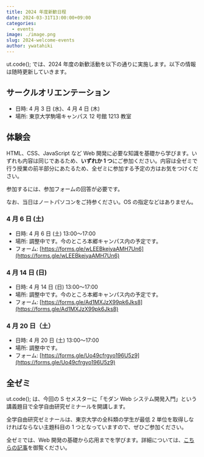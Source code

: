 ```yaml
---
title: 2024 年度新歓日程
date: 2024-03-31T13:00:00+09:00
categories:
  - events
image: ./image.png
slug: 2024-welcome-events
author: ywatahiki
---
```


ut.code(); では、2024 年度の新歓活動を以下の通りに実施します。以下の情報は随時更新していきます。

## サークルオリエンテーション

- 日時: 4 月 3 日 (水)、4 月 4 日 (木)
- 場所: 東京大学駒場キャンパス 12 号館 1213 教室

## 体験会

HTML、CSS、JavaScript など Web 開発に必要な知識を基礎から学びます。いずれも内容は同じであるため、**いずれか 1 つ**にご参加ください。内容は全ゼミで行う授業の前半部分にあたるため、全ゼミに参加する予定の方はお気をつけください。

参加するには、参加フォームの回答が必要です。

なお、当日はノートパソコンをご持参ください。OS の指定などはありません。

### 4 月 6 日 (土)

- 日時: 4 月 6 日 (土) 13:00〜17:00
- 場所: 調整中です。今のところ本郷キャンパス内の予定です。
- フォーム: [https://forms.gle/wLEEBkejyaAMH7Un6](https://forms.gle/wLEEBkejyaAMH7Un6)

### 4 月 14 日 (日)

- 日時: 4 月 14 日 (日) 13:00〜17:00
- 場所: 調整中です。今のところ本郷キャンパス内の予定です。
- フォーム: [https://forms.gle/Ad1MXJzX99pk6Jks8](https://forms.gle/Ad1MXJzX99pk6Jks8)

### 4 月 20 日（土）

- 日時: 4 月 20 日 (土) 13:00〜17:00
- 場所: 調整中です。
- フォーム: [https://forms.gle/Uo49cfrgyo196U5z9](https://forms.gle/Uo49cfrgyo196U5z9)

## 全ゼミ

ut.code(); は、今回の S セメスターに「モダン Web システム開発入門」という講義題目で全学自由研究ゼミナールを開講します。

全学自由研究ゼミナールは、東京大学の全科類の学生が最低 2 単位を取得しなければならない主題科目の 1 つとなっていますので、ぜひご参加ください。

全ゼミでは、Web 開発の基礎から応用までを学びます。詳細については、[こちらの記事](/articles/2024-s-specialized-seminar-announcement/)を御覧ください。
